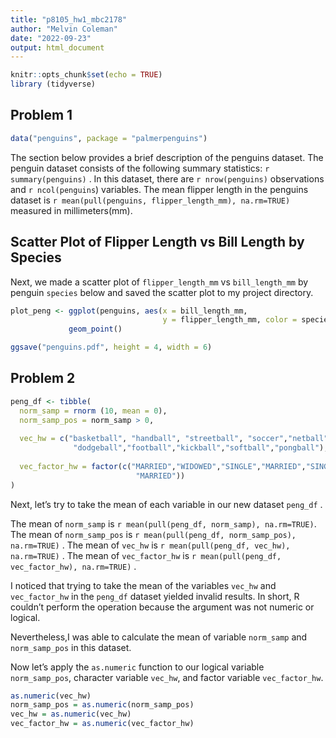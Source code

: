 ```yaml
---
title: "p8105_hw1_mbc2178"
author: "Melvin Coleman"
date: "2022-09-23"
output: html_document
---
```


```r
knitr::opts_chunk$set(echo = TRUE)
library (tidyverse)
```

## Problem 1 

```r
data("penguins", package = "palmerpenguins")
```

The section below provides a brief description of the penguins dataset. 
The penguin dataset consists of the following summary statistics:
`r summary(penguins)` .
In this dataset, there are `r nrow(penguins) ` observations and 
`r ncol(penguins`) variables. 
The mean flipper length in the penguins dataset is `r mean(pull(penguins, flipper_length_mm), na.rm=TRUE)` measured in millimeters(mm). 

## Scatter Plot of Flipper Length vs Bill Length by Species

Next, we made a scatter plot of `flipper_length_mm` vs `bill_length_mm` by penguin 
`species` below and saved the scatter plot to my project directory. 

```r
plot_peng <- ggplot(penguins, aes(x = bill_length_mm,
                                  y = flipper_length_mm, color = species)) + 
             geom_point()

ggsave("penguins.pdf", height = 4, width = 6)
```

## Problem 2 

```r

peng_df <- tibble(
  norm_samp = rnorm (10, mean = 0),
  norm_samp_pos = norm_samp > 0,
  
  vec_hw = c("basketball", "handball", "streetball", "soccer","netball", 
              "dodgeball","football","kickball","softball","pongball"), 
  
  vec_factor_hw = factor(c("MARRIED","WIDOWED","SINGLE","MARRIED","SINGLE","WIDOWED","SINGLE","SINGLE","WIDOWED",
                            "MARRIED"))
)
```

Next, let's try to take the mean of each variable in our new dataset `peng_df` . 

The mean of `norm_samp` is `r mean(pull(peng_df, norm_samp), na.rm=TRUE)`.
The mean of `norm_samp_pos` is `r mean(pull(peng_df, norm_samp_pos), na.rm=TRUE)` .
The mean of `vec_hw` is `r mean(pull(peng_df, vec_hw), na.rm=TRUE)` .
The mean of `vec_factor_hw` is `r mean(pull(peng_df, vec_factor_hw), na.rm=TRUE)` . 

I noticed that trying to take the mean of the variables `vec_hw` and 
`vec_factor_hw` in the `peng_df` dataset yielded invalid results. In short, 
R couldn't perform the operation because the argument was not numeric or 
logical.

Nevertheless,I was able to calculate the mean of  variable `norm_samp` and 
`norm_samp_pos` in this dataset. 

Now let's apply the `as.numeric` function to our logical variable `norm_samp_pos`, 
character variable `vec_hw`, and factor variable `vec_factor_hw`. 

```r
as.numeric(vec_hw)
norm_samp_pos = as.numeric(norm_samp_pos)
vec_hw = as.numeric(vec_hw)
vec_factor_hw = as.numeric(vec_factor_hw)

```


















